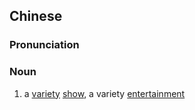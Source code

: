 {{also|杂耍}}
==Chinese==
{{zh-forms|s=杂耍}}

===Pronunciation===
{{zh-pron
|m=záshuǎ
|cat=n
}}

===Noun===
{{zh-noun}}

# a [[variety]] [[show]], a variety [[entertainment]]